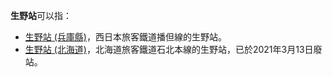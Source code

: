 '''生野站'''可以指：

* [[生野站_(兵庫縣)|生野站 (兵庫縣)]]，西日本旅客鐵道播但線的生野站。
* [[生野站_(北海道)|生野站 (北海道)]]，北海道旅客鐵道石北本線的生野站，已於2021年3月13日廢站。
{{disambig|CAT=三字車站名消歧義}}